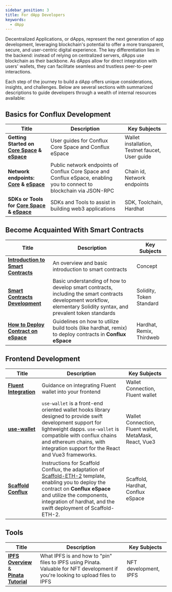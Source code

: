 ```yaml
---
sidebar_position: 3
title: For dApp Developers
keywords:
  - dApp
---
```


Decentralized Applications, or dApps, represent the next generation of app development, leveraging blockchain's potential to offer a more transparent, secure, and user-centric digital experience. The key differentiation lies in the backend: instead of relying on centralized servers, dApps use blockchain as their backbone. As dApps allow for direct integration with users' wallets, they can facilitate seamless and trustless peer-to-peer interactions.

Each step of the journey to build a dApp offers unique considerations, insights, and challenges. Below are several sections with summarized descriptions to guide developers through a wealth of internal resources available:

## Basics for Conflux Development

| Title                                                                                                                  | Description                                                                                                           | Key Subjects                                    |
| ---------------------------------------------------------------------------------------------------------------------- | --------------------------------------------------------------------------------------------------------------------- | ----------------------------------------------- |
| **Getting Started on [Core Space](../core/getting-started/installing-a-wallet.md) & [eSpace](../espace/UserGuide.md)** | User guides for Conflux Core Space and Conflux eSpace                                                                 | Wallet installation, Testnet faucet, User guide |
| **Network endpoints: [Core](../core/core-endpoints.md) & [eSpace](../espace/network-endpoints.md)**                    | Public network endpoints of Conflux Core Space and Conflux eSpace, enabling you to connect to blockchain via JSON-RPC | Chain id, Network endpoints                     |
| **SDKs or Tools for [Core Space](/docs/category/sdks-and-tools) & [eSpace](../espace/DeveloperQuickstart.md)**         | SDKs and Tools to assist in building web3 applications                                                                | SDK, Toolchain, Hardhat                         |

## Become Acquainted With Smart Contracts

| Title                                                                         | Description                                                                                                                                                          | Key Subjects              |
| ----------------------------------------------------------------------------- | -------------------------------------------------------------------------------------------------------------------------------------------------------------------- | ------------------------- |
| [**Introduction to Smart Contracts**](../general/conflux-basics/contracts.md) | An overview and basic introduction to smart contracts                                                                                                                | Concept                   |
| [**Smart Contracts Development**](/docs/category/smart-contracts)             | Basic understanding of how to develop smart contracts, including the smart contracts development workflow, elementary Solidity syntax, and prevalent token standards | Solidity, Token Standard  |
| [**How to Deploy Contract on eSpace**](/docs/category/how-to-deploy-contract) | Guidelines on how to utilize build tools (like hardhat, remix) to deploy contracts in **Conflux eSpace**                                          | Hardhat, Remix, Thirdweb  |

## Frontend Development

| Title                                                               | Description                                                                                                                                                                                                                                                        | Key Subjects                                            |
| ------------------------------------------------------------------- | ------------------------------------------------------------------------------------------------------------------------------------------------------------------------------------------------------------------------------------------------------------------ | ------------------------------------------------------- |
| [**Fluent Integration**](../core/build/fluent.md)                   | Guidance on integrating Fluent wallet into your frontend                                                                                                                                                                                                           | Wallet Connection, Fluent wallet                        |
| [**use-wallet**](../general/build/tools/use-wallet)                 | `use-wallet` is a front-end oriented wallet hooks library designed to provide swift development support for lightweight dapps. `use-wallet` is compatible with conflux chains and ethereum chains, with integration support for the React and Vue3 frameworks.     | Wallet Connection, Fluent wallet, MetaMask, React, Vue3 |
| [**Scaffold Conflux**](../espace/tutorials/scaffoldCfx/scaffold.md) | Instructions for Scaffold Conflux, the adaptation of [Scaffold-ETH-2](https://scaffoldeth.io/) template, enabling you to deploy the contract on **Conflux eSpace** and utilize the components, integration of hardhat, and the swift deployment of Scaffold-ETH-2. | Scaffold, Hardhat, Conflux eSpace                       |

## Tools

| Title                                                                                                           | Description                                                                                                                      | Key Subjects          |
| --------------------------------------------------------------------------------------------------------------- | -------------------------------------------------------------------------------------------------------------------------------- | --------------------- |
| [**IPFS Overview**](../general/build/nfts/ipfs.md) &<br/>[**Pinata Tutorial**](../general/build/nfts/pinata.md) | What IPFS is and how to "pin" files to IPFS using Pinata. Valuable for NFT development if you're looking to upload files to IPFS | NFT development, IPFS |
